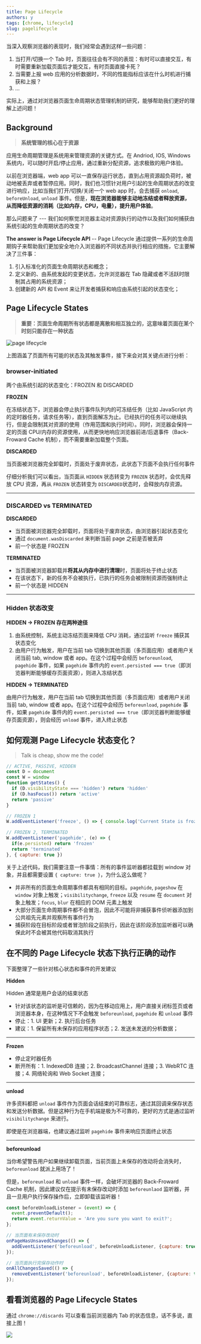 ```yaml
---
title: Page Lifecycle
authors: y
tags: [chrome, lifecycle]
slug: pagelifecycle
---
```



当深入观察浏览器的表现时，我们经常会遇到这样一些问题：

1. 当打开/切换一个 Tab 时，页面往往会有不同的表现：有时可以直接交互，有时需要重新加载页面后才能交互，有时页面直接卡死？
2. 当需要上报 web 应用的分析数据时，不同的性能指标应该在什么时机进行捕获和上报？
3. ...

实际上，通过对浏览器页面生命周期状态管理机制的研究，能够帮助我们更好的理解上述问题！

## Background

> **系统管理的核心在于资源**

应用生命周期管理是系统用来管理资源的关键方式。在 Andriod, IOS, Windows 系统内，可以随时开启/停止应用，通过重新分配资源，追求极致的用户体验。

以前在浏览器端，web app 可以一直保存运行状态，直到占用资源超负荷时，被动地被丢弃或者暂停应用。同时，我们也习惯针对用户引起的生命周期状态的改变进行响应，比如当我们打开/切换/关闭一个 web app 时，会去捕获 `onload`, `beforeUnload`, `unload` 事件。但是，**现在浏览器能够主动地冻结或者释放资源，从而降低资源的消耗（比如内存，CPU，电量），提升用户体验**。

那么问题来了 --- 我们如何察觉浏览器主动对资源执行的动作以及我们如何捕获由系统引起的生命周期状态的改变？

**The answer is Page Lifecycle API** -- Page Lifecycle 通过提供一系列的生命周期钩子来帮助我们更加安全地介入浏览器的不同状态并执行相应的措施，它主要解决了三件事：

1. 引入标准化的页面生命周期状态和概念；
2. 定义新的、由系统发起的变更状态，允许浏览器在 Tab 隐藏或者不活跃时限制其占用的系统资源；
3. 创建新的 API 和 Event 来让开发者捕获和响应由系统引起的状态变化；



## Page Lifecycle States

> **重要：页面生命周期所有状态都是离散和相互独立的，这意味着页面在某个时刻只能存在一种状态**

![page lifecycle](./page-lifecycle.png)

上图涵盖了页面所有可能的状态及其触发事件，接下来会对其关键点进行分析：

### browser-initiated

两个由系统引起的状态变化：FROZEN 和 DISCARDED

**FROZEN**

在冻结状态下，浏览器会停止执行事件队列内的可冻结任务（比如 JavaScript 内的定时器任务，请求任务等），直到页面解冻为止。已经执行的任务可以继续执行，但是会限制其对资源的使用（作用范围和执行时间）。同时，浏览器会保持一定的页面 CPU/内存的资源使用，从而更快地响应浏览器前进/后退事件（Back-Froward Cache 机制），而不需要重新加载整个页面。

**DISCARDED**

当页面被浏览器完全卸载时，页面处于废弃状态，此状态下页面不会执行任何事件

仔细分析我们可以看出，当页面从 `HIDDEN` 状态转变为 `FROZEN` 状态时，会优先释放 CPU 资源，再从 `FROZEN` 状态转变为 `DISCARDED`状态时，会释放内存资源。

---

### DISCARDED vs TERMINATED

**DISCARDED**

- 当页面被浏览器完全卸载时，页面将处于废弃状态，由浏览器引起状态变化
- 通过 `document.wasDiscarded` 来判断当前 page 之前是否被丢弃
- 前一个状态是 FROZEN

**TERMINATED**

- 当页面被浏览器卸载并**将其从内存中进行清理**时，页面将处于终止状态
- 在该状态下，新的任务不会被执行，已执行的任务会被限制资源而强制终止
- 前一个状态是 HIDDEN

---

### Hidden 状态改变

**HIDDEN -> FROZEN 存在两种途径**

1. 由系统控制，系统主动冻结页面来降低 CPU 消耗，通过监听 `freeze` 捕获其状态变化
2. 由用户行为触发，用户在当前 tab 切换到其他页面（多页面应用）或者用户关闭当前 tab, window 或者 app。在这个过程中会经历 `beforeunload`, `pagehide` 事件，如果  `pagehide` 事件内的  `event.persisted === true`（即浏览器判断能够缓存页面资源），则进入冻结状态

**HIDDEN -> TERMINATED**

由用户行为触发，用户在当前 tab 切换到其他页面（多页面应用）或者用户关闭当前 tab, window 或者 app。在这个过程中会经历 `beforeunload`, `pagehide` 事件，如果  `pagehide` 事件内的  `event.persisted === true`（即浏览器判断能够缓存页面资源），则会经历 `unload` 事件，进入终止状态



## 如何观测 Page Lifecycle 状态变化？

> Talk is cheap, show me the code!

```javascript
// ACTIVE, PASSIVE, HIDDEN
const D = document
const W = window
function getStates() {
  if (D.visibilityState === 'hidden') return 'hidden'
  if (D.hasFocus()) return 'active'
  return 'passive'
}

// FROZEN 1
W.addEventListener('freeze', () => { console.log('Current State is frozen') }, { capture: true })

// FROZEN 2, TERMINATED
W.addEventListener('pagehide', (e) => {
  if(e.persisted) return 'frozen'
  return 'terminated'
}, { capture: true })
```

关于上述代码，我们需要注意一件事情：所有的事件监听器都挂载到 window 对象，并且都需要设置 `{ capture: true }`，为什么这么做呢？

- 并非所有的页面生命周期事件都具有相同的目标。`pagehide`, `pageshow` 在 `window` 对象上触发；`visibilitychange`, `freeze` 以及 `resume` 在 `document` 对象上触发；`focus`, `blur` 在相应的 DOM 元素上触发
- 大部分页面生命周期事件都不会冒泡，因此不可能将非捕获事件侦听器添加到公共祖先元素并观察所有事件行为
- 捕获阶段在目标阶段或者冒泡阶段之前执行，因此在该阶段添加监听器可以确保此时不会被其他代码取消其执行



## 在不同的 Page Lifecycle 状态下执行正确的动作

下面整理了一些针对核心状态和事件的开发建议

**Hidden**

Hidden 通常是用户会话的结束状态

- 针对该状态的监听是可信赖的，因为在移动应用上，用户直接关闭标签页或者浏览器本身，在这种情况下不会触发 `beforeunload`, `pagehide` 和 `unload` 事件
- 停止：1. UI 更新；2. 执行后台任务
- 建议：1. 保留所有未保存的应用程序状态；2. 发送未发送的分析数据；

---

**Frozen**

- 停止定时器任务
- 断开所有：1.  IndexedDB 连接；2. BroadcastChannel 连接；3. WebRTC 连接；4. 网络轮询和 Web Socket 连接；

---

**unload**

许多资料都把 `unload` 事件作为页面会话结束的可靠标志，通过其回调来保存状态和发送分析数据。但是这种行为在手机端是极为不可靠的，更好的方式是通过监听 `visibilitychange` 来进行。

即使是在浏览器端，也建议通过监听 `pagehide` 事件来响应页面终止状态

---

**beforeunload**

当你希望警告用户如果继续卸载页面，当前页面上未保存的改动将会消失时，`beforeunload` 就派上用场了！

但是，`beforeunload` 和 `unload` 事件一样，会破坏浏览器的 Back-Froward Cache 机制，因此建议仅在提示有未保存改动时添加 `beforeunlaod` 监听器，并且一旦用户执行保存操作后，立即卸载该监听器！

```javascript
const beforeUnloadListener = (event) => {
  event.preventDefault();
  return event.returnValue = 'Are you sure you want to exit?';
};

// 当页面有未保存改动时
onPageHasUnsavedChanges(() => {
  addEventListener('beforeunload', beforeUnloadListener, {capture: true});
});

// 当页面执行完保存动作时
onAllChangesSaved(() => {
  removeEventListener('beforeunload', beforeUnloadListener, {capture: true});
});
```



## 看看浏览器的 Page Lifecycle States

通过 `chrome://discards` 可以查看当前浏览器内 Tab 的状态信息，话不多说，直接上图！

<img src="./page-lifecycle/discards.png" />



